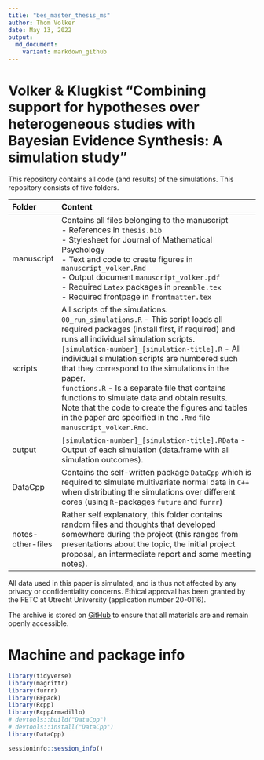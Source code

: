 ```yaml
---
title: "bes_master_thesis_ms"
author: Thom Volker
date: May 13, 2022
output:
  md_document:
    variant: markdown_github
---
```


# Volker & Klugkist "Combining support for hypotheses over heterogeneous studies with Bayesian Evidence Synthesis: A simulation study"

This repository contains all code (and results) of the simulations. This repository consists of five folders.

| Folder | Content |
|:---- |:------------------------- |
| manuscript | Contains all files belonging to the manuscript <br> - References in `thesis.bib` <br> - Stylesheet for Journal of Mathematical Psychology <br> - Text and code to create figures in `manuscript_volker.Rmd` <br> - Output document `manuscript_volker.pdf` <br> - Required `Latex` packages in `preamble.tex` <br> - Required frontpage in `frontmatter.tex` |
| scripts | All scripts of the simulations. <br> `00_run_simulations.R` - This script loads all required packages (install first, if required) and runs all individual simulation scripts. <br> `[simulation-number]_[simulation-title].R` - All individual simulation scripts are numbered such that they correspond to the simulations in the paper. <br> `functions.R` - Is a separate file that contains functions to simulate data and obtain results. <br> Note that the code to create the figures and tables in the paper are specified in the `.Rmd` file `manuscript_volker.Rmd`. |
| output | `[simulation-number]_[simulation-title].RData` - Output of each simulation (data.frame with all simulation outcomes). |
| DataCpp | Contains the self-written package `DataCpp` which is required to simulate multivariate normal data in `C++` when distributing the simulations over different cores (using `R`-packages `future` and `furrr`) |
| notes-other-files | Rather self explanatory, this folder contains random files and thoughts that developed somewhere during the project (this ranges from presentations about the topic, the initial project proposal, an intermediate report and some meeting notes). |


All data used in this paper is simulated, and is thus not affected by any privacy or confidentiality concerns. 
Ethical approval has been granted by the FETC at Utrecht University (application number 20-0116).

The archive is stored on [GitHub](https://github.com/thomvolker/bes_master_thesis_ms) to ensure that all materials are and remain openly accessible. 


# Machine and package info

```r
library(tidyverse)
library(magrittr)
library(furrr)
library(BFpack)
library(Rcpp)
library(RcppArmadillo)
# devtools::build("DataCpp")
# devtools::install("DataCpp")
library(DataCpp)
```


```r
sessioninfo::session_info()
```

